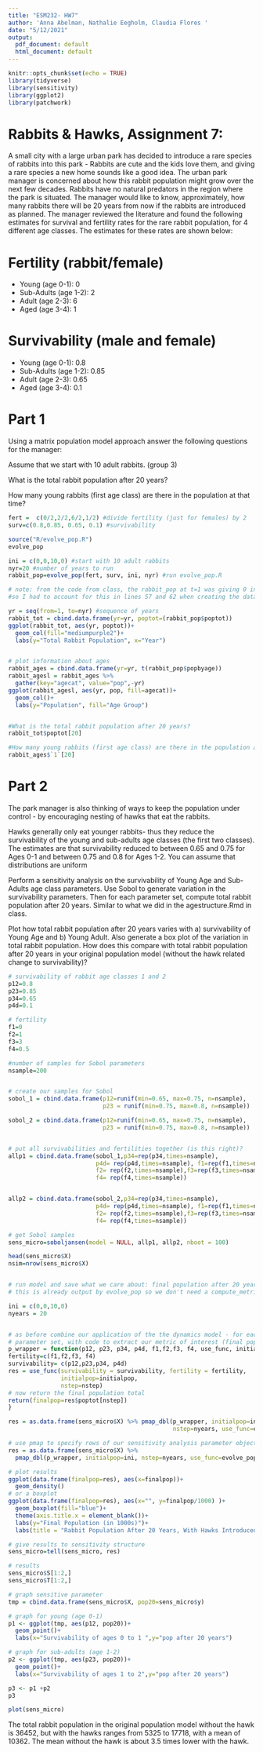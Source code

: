 ```yaml
---
title: "ESM232- HW7"
author: 'Anna Abelman, Nathalie Eegholm, Claudia Flores '
date: "5/12/2021"
output:
  pdf_document: default
  html_document: default
---
```


```r
knitr::opts_chunk$set(echo = TRUE)
library(tidyverse)
library(sensitivity)
library(ggplot2)
library(patchwork)
```

# Rabbits & Hawks, Assignment 7:

A small city with a large urban park has decided to introduce a rare species of rabbits into this park - Rabbits are cute and the kids love them, and giving a rare species a new home sounds like a good idea. The urban park manager is concerned about how this rabbit population might grow over the next few decades. Rabbits have no natural predators in the region where the park is situated. The manager would like to know, approximately, how many rabbits there will be 20 years from now if the rabbits are introduced as planned. The manager reviewed the literature and found the following estimates for survival and fertility rates for the rare rabbit population, for 4 different age classes. The estimates for these rates are shown below:

# Fertility (rabbit/female)

 - Young (age 0-1): 0
 - Sub-Adults (age 1-2): 2
 - Adult (age 2-3): 6
 - Aged (age 3-4): 1

# Survivability (male and female)

 - Young (age 0-1): 0.8
 - Sub-Adults (age 1-2): 0.85
 - Adult (age 2-3): 0.65
 - Aged (age 3-4): 0.1


# Part 1
Using a matrix population model approach answer the following questions for the manager:

Assume that we start with 10 adult rabbits. (group 3)

What is the total rabbit population after 20 years?

How many young rabbits (first age class) are there in the population at that time?


```r

fert =  c(0/2,2/2,6/2,1/2) #divide fertility (just for females) by 2
surv=c(0.8,0.85, 0.65, 0.1) #survivability 

source("R/evolve_pop.R")
evolve_pop

ini = c(0,0,10,0) #start with 10 adult rabbits
nyr=20 #number of years to run 
rabbit_pop=evolve_pop(fert, surv, ini, nyr) #run evolve_pop.R

# note: from the code from class, the rabbit_pop at t=1 was giving 0 instead of 10, 
#so I had to account for this in lines 57 and 62 when creating the dataframes

yr = seq(from=1, to=nyr) #sequence of years
rabbit_tot = cbind.data.frame(yr=yr, poptot=(rabbit_pop$poptot))
ggplot(rabbit_tot, aes(yr, poptot))+
  geom_col(fill="mediumpurple2")+
  labs(y="Total Rabbit Population", x="Year")


# plot information about ages
rabbit_ages = cbind.data.frame(yr=yr, t(rabbit_pop$popbyage))
rabbit_agesl = rabbit_ages %>%
  gather(key="agecat", value="pop",-yr)
ggplot(rabbit_agesl, aes(yr, pop, fill=agecat))+
  geom_col()+
  labs(y="Population", fill="Age Group")


#What is the total rabbit population after 20 years?
rabbit_tot$poptot[20]

#How many young rabbits (first age class) are there in the population at that time?
rabbit_ages$`1`[20]
```


# Part 2
The park manager is also thinking of ways to keep the population under control - by encouraging nesting of hawks that eat the rabbits. 

Hawks generally only eat  younger rabbits- thus they reduce the survivability of the young and sub-adults age classes (the first two classes).  The estimates are that survivability reduced to between 0.65 and 0.75 for Ages 0-1 and between 0.75 and 0.8 for Ages 1-2. You can assume that distributions are uniform

Perform a sensitivity analysis on the survivability of Young Age and Sub-Adults age class parameters.  Use Sobol to generate variation in the survivability parameters. Then for each parameter set, compute total rabbit population after 20 years. Similar to what we did in the agestructure.Rmd in class. 

Plot how total rabbit population after 20 years varies with a) survivability of Young Age and b) Young Adult.  Also generate a box plot of the variation in total rabbit population.  How does this compare with total rabbit population after 20 years in your original population model (without the hawk related change to survivability)?

```r
# survivability of rabbit age classes 1 and 2
p12=0.8
p23=0.85
p34=0.65
p4d=0.1

# fertility
f1=0
f2=1
f3=3
f4=0.5

#number of samples for Sobol parameters
nsample=200


# create our samples for Sobol
sobol_1 = cbind.data.frame(p12=runif(min=0.65, max=0.75, n=nsample),
                           p23 = runif(min=0.75, max=0.8, n=nsample))

sobol_2 = cbind.data.frame(p12=runif(min=0.65, max=0.75, n=nsample), 
                           p23 = runif(min=0.75, max=0.8, n=nsample))


# put all survivabilities and fertilities together (is this right)?
allp1 = cbind.data.frame(sobol_1,p34=rep(p34,times=nsample), 
                         p4d= rep(p4d,times=nsample), f1=rep(f1,times=nsample), 
                         f2= rep(f2,times=nsample),f3=rep(f3,times=nsample),
                         f4= rep(f4,times=nsample))


allp2 = cbind.data.frame(sobol_2,p34=rep(p34,times=nsample), 
                         p4d= rep(p4d,times=nsample), f1=rep(f1,times=nsample), 
                         f2= rep(f2,times=nsample),f3=rep(f3,times=nsample),
                         f4= rep(f4,times=nsample))

# get Sobol samples
sens_micro=soboljansen(model = NULL, allp1, allp2, nboot = 100)

head(sens_micro$X)
nsim=nrow(sens_micro$X)


# run model and save what we care about: final population after 20 years 
# this is already output by evolve_pop so we don't need a compute_metric function

ini = c(0,0,10,0)
nyears = 20


# as before combine our application of the the dynamics model - for each
# parameter set, with code to extract our metric of interest (final population)
p_wrapper = function(p12, p23, p34, p4d, f1,f2,f3, f4, use_func, initialpop, nstep ) {
fertility=c(f1,f2,f3, f4)
survivability= c(p12,p23,p34, p4d)
res = use_func(survivability = survivability, fertility = fertility, 
               initialpop=initialpop, 
               nstep=nstep)
# now return the final population total
return(finalpop=res$poptot[nstep])
}

res = as.data.frame(sens_micro$X) %>% pmap_dbl(p_wrapper, initialpop=ini, 
                                               nstep=nyears, use_func=evolve_pop)
```

```r
# use pmap to specify rows of our sensitivity analysis parameter object 
res = as.data.frame(sens_micro$X) %>% 
  pmap_dbl(p_wrapper, initialpop=ini, nstep=nyears, use_func=evolve_pop)

# plot results 
ggplot(data.frame(finalpop=res), aes(x=finalpop))+
  geom_density()
# or a boxplot
ggplot(data.frame(finalpop=res), aes(x="", y=finalpop/1000) )+
  geom_boxplot(fill="blue")+
  theme(axis.title.x = element_blank())+
  labs(y="Final Population (in 1000s)")+
  labs(title = "Rabbit Population After 20 Years, With Hawks Introduced")

# give results to sensitivity structure
sens_micro=tell(sens_micro, res)

# results
sens_micro$S[1:2,]
sens_micro$T[1:2,]

# graph sensitive parameter
tmp = cbind.data.frame(sens_micro$X, pop20=sens_micro$y)

# graph for young (age 0-1)
p1 <- ggplot(tmp, aes(p12, pop20))+
  geom_point()+
  labs(x="Survivability of ages 0 to 1 ",y="pop after 20 years")

# graph for sub-adults (age 1-2)
p2 <- ggplot(tmp, aes(p23, pop20))+
  geom_point()+
  labs(x="Survivability of ages 1 to 2",y="pop after 20 years")

p3 <- p1 +p2
p3

plot(sens_micro)
```

The total rabbit population in the original population model without the hawk is 36452, but with the hawks ranges from 5325 to 17718, with a mean of 10362. The mean without the hawk is about 3.5 times lower with the hawk.
